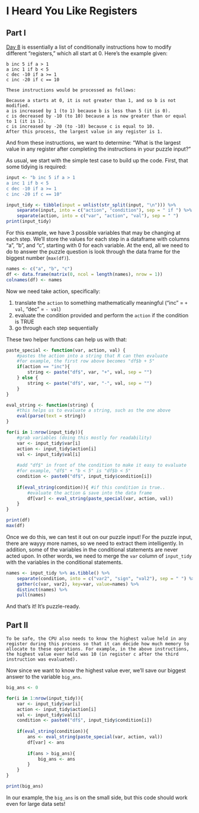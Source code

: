 # I Heard You Like Registers

## Part I

[Day 8](https://adventofcode.com/2017/day/8) is essentially a list of conditionally instructions how to modify different "registers," which all start at 0. Here's the example given:

```
b inc 5 if a > 1
a inc 1 if b < 5
c dec -10 if a >= 1
c inc -20 if c == 10

These instructions would be processed as follows:

Because a starts at 0, it is not greater than 1, and so b is not modified.
a is increased by 1 (to 1) because b is less than 5 (it is 0).
c is decreased by -10 (to 10) because a is now greater than or equal to 1 (it is 1).
c is increased by -20 (to -10) because c is equal to 10.
After this process, the largest value in any register is 1.
```

And from these instructions, we want to determine: "What is the largest value in any register after completing the instructions in your puzzle input?"

As usual, we start with the simple test case to build up the code. First, that some tidying is required:

```r
input <- "b inc 5 if a > 1
a inc 1 if b < 5
c dec -10 if a >= 1
c inc -20 if c == 10"

input_tidy <- tibble(input = unlist(str_split(input, "\n"))) %>% 
    separate(input, into = c("action", "condition"), sep = " if ") %>% 
    separate(action, into = c("var", "action", "val"), sep = " ")
print(input_tidy)
```

For this example, we have 3 possible variables that may be changing at each step. We'll store the values for each step in a dataframe with columns "a", "b", and "c", starting with 0 for each variable. At the end, all we need to do to answer the puzzle question is look through the data frame for the biggest number (`max(df)`).

```r
names <- c("a", "b", "c")
df <- data.frame(matrix(0, ncol = length(names), nrow = 1))
colnames(df) <- names
```

Now we need take action, specifically:

1. translate the `action` to something mathematically meaningful ("inc" = `+ val`, "dec" = `- val`)
2. evaluate the condition provided and perform the `action` if the condition is TRUE
3. go through each step sequentially

These two helper functions can help us with that:

```r
paste_special <- function(var, action, val) {
    #pastes the action into a string that R can then evaluate
    #for example, the first row above becomes "df$b + 5"
    if(action == "inc"){
        string <- paste("df$", var, "+", val, sep = "")
    } else {
        string <- paste("df$", var, "-", val, sep = "")
    }
}

eval_string <- function(string) {
    #this helps us to evaluate a string, such as the one above
    eval(parse(text = string))
}
```



```r
for(i in 1:nrow(input_tidy)){
    #grab variables (doing this mostly for readability)
    var <- input_tidy$var[i]
    action <- input_tidy$action[i]
    val <- input_tidy$val[i]
    
    #add "df$" in front of the condition to make it easy to evaluate
    #for example, "df$" + "b < 5" is "df$b < 5"
    condition <- paste0("df$", input_tidy$condition[i])
    
    if(eval_string(condition)){ #if this condition is true..
        #evaluate the action & save into the data frame
        df[var] <- eval_string(paste_special(var, action, val)) 
    }
}

print(df)
max(df)
```

Once we do this, we can test it out on our puzzle input! For the puzzle input, there are wayyy more names, so we need to extract them intelligently. In addition, some of the variables in the conditional statements are never acted upon. In other words, we need to merge the `var` column of `input_tidy` with the variables in the conditional statements.


```r
names <- input_tidy %>% as.tibble() %>% 
    separate(condition, into = c("var2", "sign", "val2"), sep = " ") %>% 
    gather(c(var, var2), key=var, value=names) %>% 
    distinct(names) %>% 
    pull(names)
```

And that's it! It's puzzle-ready.

## Part II

```
To be safe, the CPU also needs to know the highest value held in any register during this process so that it can decide how much memory to allocate to these operations. For example, in the above instructions, the highest value ever held was 10 (in register c after the third instruction was evaluated).
```

Now since we want to know the highest value ever, we'll save our biggest answer to the variable `big_ans`.

```r
big_ans <- 0

for(i in 1:nrow(input_tidy)){
    var <- input_tidy$var[i]
    action <- input_tidy$action[i]
    val <- input_tidy$val[i]
    condition <- paste0("df$", input_tidy$condition[i])
    
    if(eval_string(condition)){ 
        ans <- eval_string(paste_special(var, action, val))
        df[var] <- ans
        
        if(ans > big_ans){
            big_ans <- ans
        }
    }
}

print(big_ans)
```

In our example, the `big_ans` is on the small side, but this code should work even for large data sets!